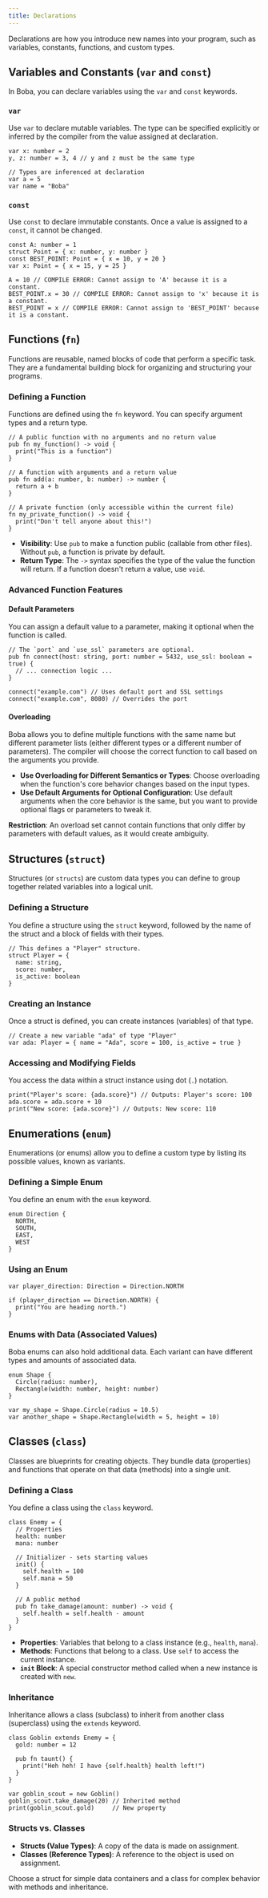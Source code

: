 ```yaml
---
title: Declarations
---
```


Declarations are how you introduce new names into your program, such as variables, constants, functions, and custom types.

## Variables and Constants (`var` and `const`)

In Boba, you can declare variables using the `var` and `const` keywords.

### `var`

Use `var` to declare mutable variables. The type can be specified explicitly or inferred by the compiler from the value assigned at declaration.

```boba
var x: number = 2
y, z: number = 3, 4 // y and z must be the same type

// Types are inferenced at declaration
var a = 5
var name = "Boba"
```

### `const`

Use `const` to declare immutable constants. Once a value is assigned to a `const`, it cannot be changed.

```boba
const A: number = 1
struct Point = { x: number, y: number }
const BEST_POINT: Point = { x = 10, y = 20 }
var x: Point = { x = 15, y = 25 }

A = 10 // COMPILE ERROR: Cannot assign to 'A' because it is a constant.
BEST_POINT.x = 30 // COMPILE ERROR: Cannot assign to 'x' because it is a constant.
BEST_POINT = x // COMPILE ERROR: Cannot assign to 'BEST_POINT' because it is a constant.
```

## Functions (`fn`)

Functions are reusable, named blocks of code that perform a specific task. They are a fundamental building block for organizing and structuring your programs.

### Defining a Function

Functions are defined using the `fn` keyword. You can specify argument types and a return type.

```boba
// A public function with no arguments and no return value
pub fn my_function() -> void {
  print("This is a function")
}

// A function with arguments and a return value
pub fn add(a: number, b: number) -> number {
  return a + b
}

// A private function (only accessible within the current file)
fn my_private_function() -> void {
  print("Don't tell anyone about this!")
}
```

-   **Visibility**: Use `pub` to make a function public (callable from other files). Without `pub`, a function is private by default.
-   **Return Type**: The `->` syntax specifies the type of the value the function will return. If a function doesn't return a value, use `void`.

### Advanced Function Features

#### Default Parameters

You can assign a default value to a parameter, making it optional when the function is called.

```boba
// The `port` and `use_ssl` parameters are optional.
pub fn connect(host: string, port: number = 5432, use_ssl: boolean = true) {
  // ... connection logic ...
}

connect("example.com") // Uses default port and SSL settings
connect("example.com", 8080) // Overrides the port
```

#### Overloading

Boba allows you to define multiple functions with the same name but different parameter lists (either different types or a different number of parameters). The compiler will choose the correct function to call based on the arguments you provide.

-   **Use Overloading for Different Semantics or Types**: Choose overloading when the function's core behavior changes based on the input types.
-   **Use Default Arguments for Optional Configuration**: Use default arguments when the core behavior is the same, but you want to provide optional flags or parameters to tweak it.

**Restriction**: An overload set cannot contain functions that only differ by parameters with default values, as it would create ambiguity.

## Structures (`struct`)

Structures (or `structs`) are custom data types you can define to group together related variables into a logical unit.

### Defining a Structure

You define a structure using the `struct` keyword, followed by the name of the struct and a block of fields with their types.

```boba
// This defines a "Player" structure.
struct Player = {
  name: string,
  score: number,
  is_active: boolean
}
```

### Creating an Instance

Once a struct is defined, you can create instances (variables) of that type.

```boba
// Create a new variable "ada" of type "Player"
var ada: Player = { name = "Ada", score = 100, is_active = true }
```

### Accessing and Modifying Fields

You access the data within a struct instance using dot (`.`) notation.

```boba
print("Player's score: {ada.score}") // Outputs: Player's score: 100
ada.score = ada.score + 10
print("New score: {ada.score}") // Outputs: New score: 110
```

## Enumerations (`enum`)

Enumerations (or enums) allow you to define a custom type by listing its possible values, known as variants.

### Defining a Simple Enum

You define an enum with the `enum` keyword.

```boba
enum Direction {
  NORTH,
  SOUTH,
  EAST,
  WEST
}
```

### Using an Enum

```boba
var player_direction: Direction = Direction.NORTH

if (player_direction == Direction.NORTH) {
  print("You are heading north.")
}
```

### Enums with Data (Associated Values)

Boba enums can also hold additional data. Each variant can have different types and amounts of associated data.

```boba
enum Shape {
  Circle(radius: number),
  Rectangle(width: number, height: number)
}

var my_shape = Shape.Circle(radius = 10.5)
var another_shape = Shape.Rectangle(width = 5, height = 10)
```

## Classes (`class`)

Classes are blueprints for creating objects. They bundle data (properties) and functions that operate on that data (methods) into a single unit.

### Defining a Class

You define a class using the `class` keyword.

```boba
class Enemy = {
  // Properties
  health: number
  mana: number

  // Initializer - sets starting values
  init() {
    self.health = 100
    self.mana = 50
  }

  // A public method
  pub fn take_damage(amount: number) -> void {
    self.health = self.health - amount
  }
}
```

-   **Properties**: Variables that belong to a class instance (e.g., `health`, `mana`).
-   **Methods**: Functions that belong to a class. Use `self` to access the current instance.
-   **`init` Block**: A special constructor method called when a new instance is created with `new`.

### Inheritance

Inheritance allows a class (subclass) to inherit from another class (superclass) using the `extends` keyword.

```boba
class Goblin extends Enemy = {
  gold: number = 12

  pub fn taunt() {
    print("Heh heh! I have {self.health} health left!")
  }
}

var goblin_scout = new Goblin()
goblin_scout.take_damage(20) // Inherited method
print(goblin_scout.gold)     // New property
```

### Structs vs. Classes

-   **Structs (Value Types)**: A copy of the data is made on assignment.
-   **Classes (Reference Types)**: A reference to the object is used on assignment.

Choose a struct for simple data containers and a class for complex behavior with methods and inheritance.